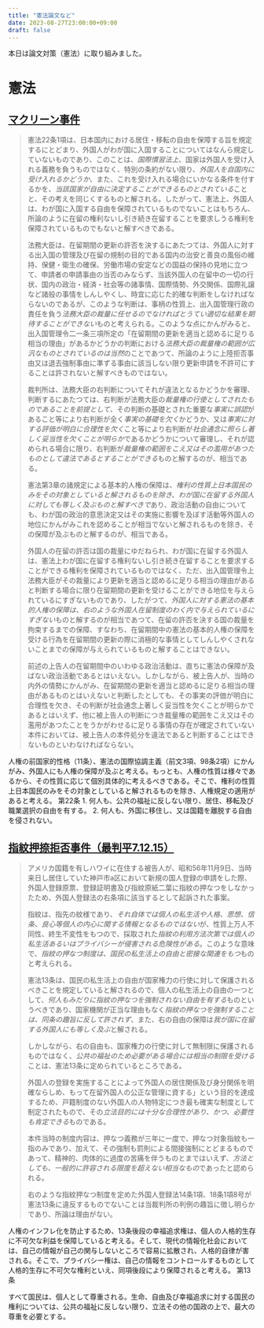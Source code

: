 ```yaml
---
title: "憲法論文など"
date: 2023-08-27T23:00:00+09:00
draft: false
---
```




本日は論文対策（憲法）に取り組みました。

# 憲法

## [マクリーン事件](https://www.courts.go.jp/app/hanrei_jp/detail2?id=53255)

> 憲法22条1項は、日本国内における居住・移転の自由を保障する旨を規定するにとどまり、外国人がわが国に入国することについてはなんら規定していないものであり、このことは、*国際慣習法上*、国家は外国人を受け入れる義務を負うものではなく、特別の条約がない限り、*外国人を自国内に受け入れるかどうか*、また、これを受け入れる場合にいかなる条件を付するかを、*当該国家が自由に決定することができるものとされている*ことと、その考えを同じくするものと解される。したがって、憲法上、外国人は、わが国に入国する自由を保障されているものでないことはもちろん、所論のように在留の権利ないし引き続き在留することを要求しうる権利を保障されているものでもないと解すべきである。
> 
> 法務大臣は、在留期間の更新の許否を決するにあたつては、外国人に対する出入国の管理及び在留の規制の目的である国内の治安と善良の風俗の維持、保健・衛生の確保、労働市場の安定などの国益の保持の見地に立つて、申請者の申請事由の当否のみならず、当該外国人の在留中の一切の行状、国内の政治・経済・社会等の諸事情、国際情勢、外交関係、国際礼譲など諸般の事情をしんしやくし、時宜に応じた的確な判断をしなければならないのであるが、このような判断は、事柄の性質上、出入国管理行政の責任を負う*法務大臣の裁量に任せるのでなければとうてい適切な結果を期待することができない*ものと考えられる。このような点にかんがみると、出入国管理令二一条三項所定の「在留期間の更新を適当と認めるに足りる相当の理由」があるかどうかの判断における*法務大臣の裁量権の範囲が広汎なものとされているのは当然*のことであつて、所論のように上陸拒否事由又は退去強制事由に準ずる事由に該当しない限り更新申請を不許可にすることは許されないと解すべきものではない。
> 
> 裁判所は、法務大臣の右判断についてそれが違法となるかどうかを審理、判断するにあたつては、右判断が法務大臣の*裁量権の行使としてされたものであることを前提として*、その判断の基礎とされた重要な*事実に誤認*があること等により右判断が全く*事実の基礎を欠く*かどうか、又は*事実に対する評価が明白に合理性を欠く*こと等により右判断が*社会通念に照らし著しく妥当性を欠くことが明らか*であるかどうかについて審理し、それが認められる場合に限り、右判断が*裁量権の範囲をこえ又はその濫用があつたものとして違法であるとすることができる*ものと解するのが、相当である。
> 
> 憲法第3章の諸規定による基本的人権の保障は、*権利の性質上日本国民のみをその対象としていると解されるものを除き、わが国に在留する外国人に対しても等しく及ぶものと解すべきで*あり、政治活動の自由についても、わが国の政治的意思決定又はその実施に影響を及ぼす活動等外国人の地位にかんがみこれを認めることが相当でないと解されるものを除き、その保障が及ぶものと解するのが、相当である。
> 
> 外国人の在留の許否は国の裁量にゆだねられ、わが国に在留する外国人は、憲法上わが国に在留する権利ないし引き続き在留することを要求することができる権利を保障されているものではなく、ただ、出入国管理令上法務大臣がその裁量により更新を適当と認めるに足りる相当の理由があると判断する場合に限り在留期間の更新を受けることができる地位を与えられているにすぎないものであり、したがつて、*外国人に対する憲法の基本的人権の保障は、右のような外国人在留制度のわく内で与えられているにすぎない*ものと解するのが相当であつて、在留の許否を決する国の裁量を拘束するまでの保障、すなわち、在留期間中の憲法の基本的人権の保障を受ける行為を在留期間の更新の際に消極的な事情としてしんしやくされないことまでの保障が与えられているものと解することはできない。
> 
> 前述の上告人の在留期間中のいわゆる政治活動は、直ちに憲法の保障が及ばない政治活動であるとはいえない。しかしながら、被上告人が、当時の内外の情勢にかんがみ、在留期間の更新を適当と認めるに足りる相当の理由があるものとはいえないと判断したとしても、その事実の評価が明白に合理性を欠き、その判断が社会通念上著しく妥当性を欠くことが明らかであるとはいえず、他に被上告人の判断につき裁量権の範囲をこえ又はその濫用があつたことをうかがわせるに足りる事情の存在が確定されていない本件においては、被上告人の本件処分を違法であると判断することはできないものといわなければならない。

<Kihan title="外国人人権共有主体性">
人権の前国家的性格（11条）、憲法の国際協調主義（前文3項、98条2項）にかんがみ、外国人にも人権の保障が及ぶと考える。もっとも、人権の性質は様々であるから、その性質に応じて個別具体的に考えるべきである。そこで、権利の性質上日本国民のみをその対象としていると解されるものを除き、人権規定の適用があると考える。
</Kihan>

<Joubun>
第22条
1. 何人も、公共の福祉に反しない限り、居住、移転及び職業選択の自由を有する。
2. 何人も、外国に移住し、又は国籍を離脱する自由を侵されない。
</Joubun>

## [指紋押捺拒否事件（最判平7.12.15）](https://www.courts.go.jp/app/hanrei_jp/detail2?id=50119)

> アメリカ国籍を有しハワイに在住する被告人が、昭和56年11月9日、当時来日し居住していた神戸市a区において新規の国人登録の申請をした際、外国人登録原票、登録証明書及び指紋原紙二葉に指紋の押なつをしなかったため、外国人登録法の右条項に該当するとして起訴された事案。
> 
> 指紋は、指先の紋様であり、*それ自体では個人の私生活や人格、思想、信条、良心等個人の内心に関する情報となるものではない*が、性質上万人不同性、終生不変性をもつので、採取された*指紋の利用方法次第では個人の私生活あるいはプライバシーが侵害される危険性がある*。このような意味で、*指紋の押なつ制度は、国民の私生活上の自由と密接な関連をもつ*ものと考えられる。
> 
> 憲法13条は、国民の私生活上の自由が国家権力の行使に対して保護されるべきことを規定していると解されるので、個人の私生活上の自由の一つとして、*何人もみだりに指紋の押なつを強制されない自由を有する*ものというべきであり、国家機関が正当な理由もなく*指紋の押なつを強制することは、同条の趣旨に反して許されず*、また、右の自由の保障は*我が国に在留する外国人にも等しく及ぶ*と解される。
> 
> しかしながら、右の自由も、国家権力の行使に対して無制限に保護されるものではなく、*公共の福祉のため必要がある場合には相当の制限を受ける*ことは、憲法13条に定められているところである。
> 
> 外国人の登録を実施することによって外国人の居住関係及び身分関係を明確ならしめ、もって在留外国人の公正な管理に資する」という目的を達成するため、戸籍制度のない外国人の人物特定につき最も確実な制度として制定されたもので、その*立法目的には十分な合理性があり、かつ、必要性も肯定できる*ものである。
> 
> 本件当時の制度内容は、押なつ義務が三年に一度で、押なつ対象指紋も一指のみであり、加えて、その強制も罰則による間接強制にとどまるものであって、精神的、肉体的に過度の苦痛を伴うものとまではいえず、*方法としても、一般的に許容される限度を超えない相当なもの*であったと認められる。
> 
> 右のような指紋押なつ制度を定めた外国人登録法14条1項、18条1項8号が憲法13条に違反するものでないことは当裁判所の判例の趣旨に徴し明らかであり、所論は理由がない。


<Kihan title="プライバシー権">
人権のインフレ化を防止するため、13条後段の幸福追求権は、個人の人格的生存に不可欠な利益を保障していると考える。そして、現代の情報化社会においては、自己の情報が自己の関与しないところで容易に拡散され、人格的自律が害される。そこで、プライバシー権は、自己の情報をコントロールするものとして人格的生存に不可欠な権利といえ、同項後段により保障されると考える。
</Kihan>

<Joubun>
第13条

すべて国民は、個人として尊重される。生命、自由及び幸福追求に対する国民の権利については、公共の福祉に反しない限り、立法その他の国政の上で、最大の尊重を必要とする。
</Joubun>